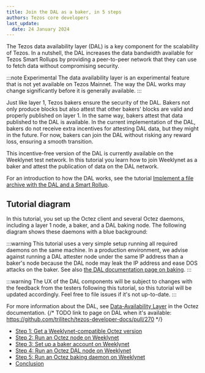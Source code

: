 ```yaml
---
title: Join the DAL as a baker, in 5 steps
authors: Tezos core developers
last_update:
  date: 24 January 2024
---
```



The Tezos data availability layer (DAL) is a key component for the scalability of Tezos.
In a nutshell, the DAL increases the data bandwidth available for Tezos Smart Rollups by providing a peer-to-peer network that they can use to fetch data without compromising security.

:::note Experimental
The data availability layer is an experimental feature that is not yet available on Tezos Mainnet.
The way the DAL works may change significantly before it is generally available.
:::

Just like layer 1, Tezos bakers ensure the security of the DAL.
Bakers not only produce blocks but also attest that other bakers' blocks are valid and properly published on layer 1.
In the same way, bakers attest that data published to the DAL is available.
In the current implementation of the DAL, bakers do not receive extra incentives for attesting DAL data, but they might in the future.
For now, bakers can join the DAL without risking any reward loss, ensuring a smooth transition.

This incentive-free version of the DAL is currently available on the Weeklynet test network.
In this tutorial you learn how to join Weeklynet as a baker and attest the publication of data on the DAL network.

For an introduction to how the DAL works, see the tutorial [Implement a file archive with the DAL and a Smart Rollup](./build-files-archive-with-dal).

## Tutorial diagram

In this tutorial, you set up the Octez client and several Octez daemons, including a layer 1 node, a baker, and a DAL baking node.
The following diagram shows these daemons with a blue background:

<LucidDiagram width="640px" height="480px" src="https://lucid.app/documents/embedded/b6b076ec-194c-4011-8e20-fa348bb983f3" id="sqB8vglK9l3c" />

:::warning
This tutorial uses a very simple setup running all required daemons on the same machine. In a production environment, we advise against running a DAL attester node under the same IP address than a baker's node because the DAL node may leak the IP address and ease DOS attacks on the baker. See also [the DAL documentation page on baking](https://tezos.gitlab.io/shell/dal_bakers.html).
:::

:::warning
The UX of the DAL components will be subject to changes with the feedback from the testers following this tutorial, so this tutorial will be updated accordingly. Feel free to file issues if it's not up-to-date.
:::

For more information about the DAL, see [Data-Availability Layer](https://tezos.gitlab.io/shell/dal.html) in the Octez documentation.
{/* TODO link to page on DAL when it's available: https://github.com/trilitech/tezos-developer-docs/pull/270 */}

- [Step 1: Get a Weeklynet-compatible Octez version](./join-dal-baker/get-octez)
- [Step 2: Run an Octez node on Weeklynet](./join-dal-baker/run-node)
- [Step 3: Set up a baker account on Weeklynet](./join-dal-baker/prepare-account)
- [Step 4: Run an Octez DAL node on Weeklynet](./join-dal-baker/run-dal-node)
- [Step 5: Run an Octez baking daemon on Weeklynet](./join-dal-baker/run-baker)
- [Conclusion](./join-dal-baker/conclusion)
